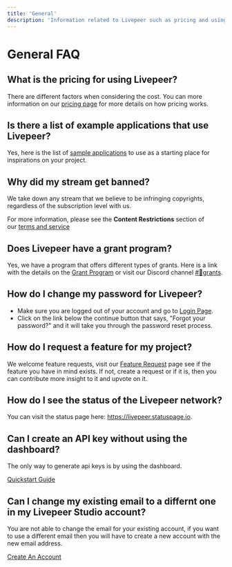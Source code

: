 ```yaml
---
title: 'General'
description: 'Information related to Livepeer such as pricing and using the dashboard'
---
```


# General FAQ


## What is the pricing for using Livepeer?

There are different factors when considering the cost. You can more information on our [pricing page](https://livepeer.studio/pricing-faq) for more details on how pricing works.


## Is there a list of example applications that use Livepeer?

Yes, here is the list of [sample applications](https://docs.livepeer.org/reference/example-applications) to use as a starting place for inspirations on your project.

## Why did my stream get banned?

We take down any stream that we believe to be infringing copyrights, regardless of the subscription level with us.

For more information, please see the **Content Restrictions** section of our [terms and service](https://livepeer.studio/terms-of-service)

## Does Livepeer have a grant program?

Yes, we have a program that offers different types of grants. Here is a link with the details on the [Grant Program](https://github.com/livepeer/Grant-Program) or visit our Discord channel [#🏦grants](https://discord.com/channels/423160867534929930/680142091174543362).

## How do I change my password for Livepeer?

- Make sure you are logged out of your account and go to [Login Page](https://livepeer.com/login).
- Click on the link below the continue button that says, "Forgot your password?" and it will take you through the password reset process.

## How do I request a feature for my project?

We welcome feature requests, visit our [Feature Request](https://livepeer.canny.io/feature-requests) page see if the feature you have in mind exists. If not, create a request or if it is, then you can contribute more insight to it and upvote on it.

## How do I see the status of the Livepeer network?

You can visit the status page here: https://livepeer.statuspage.io.

## Can I create an API key without using the dashboard?

The only way to generate api keys is by using the dashboard.

[Quickstart Guide](../guides/developing/quickstart)

## Can I change my existing email to a differnt one in my Livepeer Studio account?

You are not able to change the email for your existing account, if you want to use a different email then you will have to create a new account with the new email address.

[Create An Account](https://livepeer.studio/register)